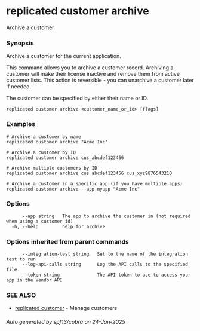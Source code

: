 # replicated customer archive

Archive a customer

### Synopsis

Archive a customer for the current application.

This command allows you to archive a customer record. Archiving a customer
will make their license inactive and remove them from active customer lists.
This action is reversible - you can unarchive a customer later if needed.

The customer can be specified by either their name or ID.

```
replicated customer archive <customer_name_or_id> [flags]
```

### Examples

```
# Archive a customer by name
replicated customer archive "Acme Inc"

# Archive a customer by ID
replicated customer archive cus_abcdef123456

# Archive multiple customers by ID
replicated customer archive cus_abcdef123456 cus_xyz9876543210

# Archive a customer in a specific app (if you have multiple apps)
replicated customer archive --app myapp "Acme Inc"
```

### Options

```
      --app string   The app to archive the customer in (not required when using a customer id)
  -h, --help         help for archive
```

### Options inherited from parent commands

```
      --integration-test string   Set to the name of the integration test to run
      --log-api-calls string      Log the API calls to the specified file
      --token string              The API token to use to access your app in the Vendor API
```

### SEE ALSO

* [replicated customer](replicated-cli-customer)	 - Manage customers

###### Auto generated by spf13/cobra on 24-Jan-2025

